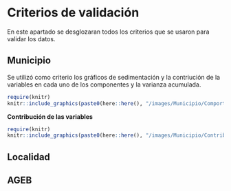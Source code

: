 # Criterios de validación {.unlisted .unnumbered}  

En este apartado se desglozaran todos los criterios que se usaron para validar los datos. 

## Municipio {-} 

Se utilizó como criterio los gráficos de sedimentación y la contriución de la variables en cada uno de los componentes y la varianza acumulada.

<a href="/images/Municipio/Comportamiento acumulado_PC1 a PC9_IMM.png" data-lightbox="image-7" data-title="IMM_Sedimentacion">
```r
require(knitr)
knitr::include_graphics(paste0(here::here(), "/images/Municipio/Comportamiento acumulado_PC1 a PC9_IMM.png"))
```
</a>

**Contribución de las variables**
<a href="/images/Municipio/Contribución de las variables_IMM.png" data-lightbox="image-8" data-title="IMM_Contribucion">
```r
require(knitr)
knitr::include_graphics(paste0(here::here(), "/images/Municipio/Contribución de las variables_IMM.png"))
```
</a>


## Localidad {-}

## AGEB {-}